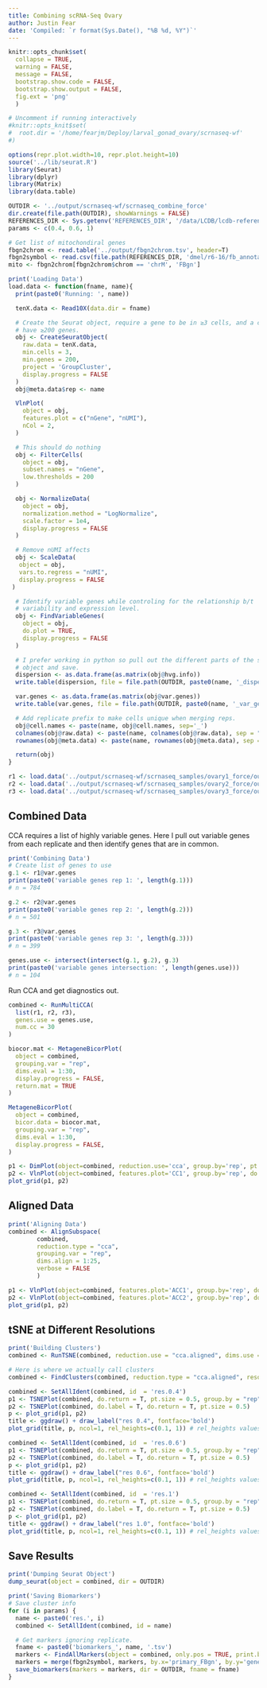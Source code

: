 ```yaml
---
title: Combining scRNA-Seq Ovary
author: Justin Fear
date: 'Compiled: `r format(Sys.Date(), "%B %d, %Y")`'
---
```


```r
knitr::opts_chunk$set(
  collapse = TRUE,
  warning = FALSE,
  message = FALSE,
  bootstrap.show.code = FALSE,
  bootstrap.show.output = FALSE,
  fig.ext = 'png'
  )

# Uncomment if running interactively
#knitr::opts_knit$set(
#  root.dir = '/home/fearjm/Deploy/larval_gonad_ovary/scrnaseq-wf'
#)
```


```r
options(repr.plot.width=10, repr.plot.height=10)
source('../lib/seurat.R')
library(Seurat)
library(dplyr)
library(Matrix)
library(data.table)

OUTDIR <- '../output/scrnaseq-wf/scrnaseq_combine_force'
dir.create(file.path(OUTDIR), showWarnings = FALSE)
REFERENCES_DIR <- Sys.getenv('REFERENCES_DIR', '/data/LCDB/lcdb-references')
params <- c(0.4, 0.6, 1)

# Get list of mitochondiral genes
fbgn2chrom <- read.table('../output/fbgn2chrom.tsv', header=T)
fbgn2symbol <- read.csv(file.path(REFERENCES_DIR, 'dmel/r6-16/fb_annotation/dmel_r6-16.fb_annotation'), header=T, sep = '\t')[, c('gene_symbol', 'primary_FBgn')]
mito <- fbgn2chrom[fbgn2chrom$chrom == 'chrM', 'FBgn']
```

```r
print('Loading Data')
load.data <- function(fname, name){
  print(paste0('Running: ', name))

  tenX.data <- Read10X(data.dir = fname)

  # Create the Seurat object, require a gene to be in ≥3 cells, and a cell to
  # have ≥200 genes.
  obj <- CreateSeuratObject(
    raw.data = tenX.data,
    min.cells = 3,
    min.genes = 200,
    project = 'GroupCluster',
    display.progress = FALSE
  )
  obj@meta.data$rep <- name

  VlnPlot(
    object = obj,
    features.plot = c("nGene", "nUMI"),
    nCol = 2,
  )

  # This should do nothing
  obj <- FilterCells(
    object = obj,
    subset.names = "nGene",
    low.thresholds = 200
  )

  obj <- NormalizeData(
    object = obj,
    normalization.method = "LogNormalize",
    scale.factor = 1e4,
    display.progress = FALSE
  )

  # Remove nUMI affects
  obj <- ScaleData(
   object = obj,
   vars.to.regress = "nUMI",
   display.progress = FALSE
 )

  # Identify variable genes while controling for the relationship b/t
  # variability and expression level.
  obj <- FindVariableGenes(
    object = obj,
    do.plot = TRUE,
    display.progress = FALSE
  )

  # I prefer working in python so pull out the different parts of the seurat
  # object and save.
  dispersion <- as.data.frame(as.matrix(obj@hvg.info))
  write.table(dispersion, file = file.path(OUTDIR, paste0(name, '_dispersion.tsv')), quote = FALSE, sep = "\t", row.names = TRUE, col.names = TRUE)

  var.genes <- as.data.frame(as.matrix(obj@var.genes))
  write.table(var.genes, file = file.path(OUTDIR, paste0(name, '_var_genes.tsv')), quote = FALSE, sep = "\t", row.names = TRUE, col.names = TRUE)

  # Add replicate prefix to make cells unique when merging reps.
  obj@cell.names <- paste(name, obj@cell.names, sep='_')
  colnames(obj@raw.data) <- paste(name, colnames(obj@raw.data), sep = "_")
  rownames(obj@meta.data) <- paste(name, rownames(obj@meta.data), sep = "_")

  return(obj)
}
```

```r
r1 <- load.data('../output/scrnaseq-wf/scrnaseq_samples/ovary1_force/outs/filtered_gene_bc_matrices/dm6.16', 'rep1')
r2 <- load.data('../output/scrnaseq-wf/scrnaseq_samples/ovary2_force/outs/filtered_gene_bc_matrices/dm6.16', 'rep2')
r3 <- load.data('../output/scrnaseq-wf/scrnaseq_samples/ovary3_force/outs/filtered_gene_bc_matrices/dm6.16', 'rep3')
```

## Combined Data

CCA requires a list of highly variable genes. Here I pull out variable genes from each replicate and then identify genes that are in common.

```r
print('Combining Data')
# Create list of genes to use
g.1 <- r1@var.genes
print(paste0('variable genes rep 1: ', length(g.1)))
# n = 784

g.2 <- r2@var.genes
print(paste0('variable genes rep 2: ', length(g.2)))
# n = 501

g.3 <- r3@var.genes
print(paste0('variable genes rep 3: ', length(g.3)))
# n = 399

genes.use <- intersect(intersect(g.1, g.2), g.3)
print(paste0('variable genes intersection: ', length(genes.use)))
# n = 104
```

Run CCA and get diagnostics out.

```r
combined <- RunMultiCCA(
  list(r1, r2, r3),
  genes.use = genes.use,
  num.cc = 30
)
```

```r
biocor.mat <- MetageneBicorPlot(
  object = combined,
  grouping.var = "rep",
  dims.eval = 1:30,
  display.progress = FALSE,
  return.mat = TRUE
)

MetageneBicorPlot(
  object = combined,
  bicor.data = biocor.mat,
  grouping.var = "rep",
  dims.eval = 1:30,
  display.progress = FALSE,
)
```

```r
p1 <- DimPlot(object=combined, reduction.use='cca', group.by='rep', pt.size=0.5, do.return=TRUE)
p2 <- VlnPlot(object=combined, features.plot='CC1', group.by='rep', do.return=TRUE)
plot_grid(p1, p2)
```

## Aligned Data

```r
print('Aligning Data')
combined <- AlignSubspace(
        combined,
        reduction.type = "cca",
        grouping.var = "rep",
        dims.align = 1:25,
        verbose = FALSE
        )
```

```r
p1 <- VlnPlot(object=combined, features.plot='ACC1', group.by='rep', do.return=TRUE)
p2 <- VlnPlot(object=combined, features.plot='ACC2', group.by='rep', do.return=TRUE)
plot_grid(p1, p2)
```

## tSNE at Different Resolutions

```r
print('Building Clusters')
combined <- RunTSNE(combined, reduction.use = "cca.aligned", dims.use = 1:25, do.fast = T)

# Here is where we actually call clusters
combined <- FindClusters(combined, reduction.type = "cca.aligned", resolution = params, dims.use = 1:25, print.output = FALSE)
```

```r
combined <- SetAllIdent(combined, id  = 'res.0.4')
p1 <- TSNEPlot(combined, do.return = T, pt.size = 0.5, group.by = "rep")
p2 <- TSNEPlot(combined, do.label = T, do.return = T, pt.size = 0.5)
p <- plot_grid(p1, p2)
title <- ggdraw() + draw_label("res 0.4", fontface='bold')
plot_grid(title, p, ncol=1, rel_heights=c(0.1, 1)) # rel_heights values control title margins
```

```r
combined <- SetAllIdent(combined, id  = 'res.0.6')
p1 <- TSNEPlot(combined, do.return = T, pt.size = 0.5, group.by = "rep")
p2 <- TSNEPlot(combined, do.label = T, do.return = T, pt.size = 0.5)
p <- plot_grid(p1, p2)
title <- ggdraw() + draw_label("res 0.6", fontface='bold')
plot_grid(title, p, ncol=1, rel_heights=c(0.1, 1)) # rel_heights values control title margins
```

```r
combined <- SetAllIdent(combined, id  = 'res.1')
p1 <- TSNEPlot(combined, do.return = T, pt.size = 0.5, group.by = "rep")
p2 <- TSNEPlot(combined, do.label = T, do.return = T, pt.size = 0.5)
p <- plot_grid(p1, p2)
title <- ggdraw() + draw_label("res 1.0", fontface='bold')
plot_grid(title, p, ncol=1, rel_heights=c(0.1, 1)) # rel_heights values control title margins
```

## Save Results

```r
print('Dumping Seurat Object')
dump_seurat(object = combined, dir = OUTDIR)
```

```r
print('Saving Biomarkers')
# Save cluster info
for (i in params) {
  name <- paste0('res.', i)
  combined <- SetAllIdent(combined, id = name)

  # Get markers ignoring replicate.
  fname <- paste0('biomarkers_', name, '.tsv')
  markers <- FindAllMarkers(object = combined, only.pos = TRUE, print.bar = FALSE)
  markers = merge(fbgn2symbol, markers, by.x='primary_FBgn', by.y='gene', all.y=T)
  save_biomarkers(markers = markers, dir = OUTDIR, fname = fname)
}
```
